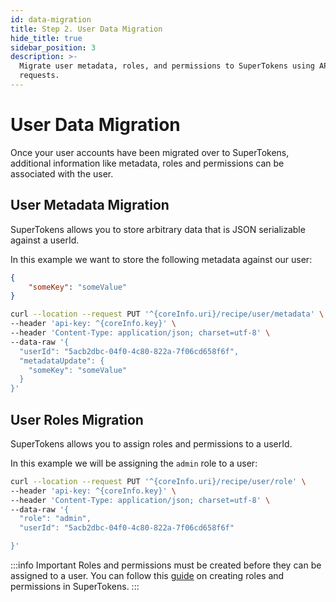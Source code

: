 ```yaml
---
id: data-migration
title: Step 2. User Data Migration
hide_title: true
sidebar_position: 3
description: >-
  Migrate user metadata, roles, and permissions to SuperTokens using API
  requests.
---
```


# User Data Migration

Once your user accounts have been migrated over to SuperTokens, additional information like metadata, roles and permissions can be associated with the user.

## User Metadata Migration

SuperTokens allows you to store arbitrary data that is JSON serializable against a userId.

In this example we want to store the following metadata against our user:

```json
{
    "someKey": "someValue" 
}
```

```bash
curl --location --request PUT '^{coreInfo.uri}/recipe/user/metadata' \
--header 'api-key: ^{coreInfo.key}' \
--header 'Content-Type: application/json; charset=utf-8' \
--data-raw '{
  "userId": "5acb2dbc-04f0-4c80-822a-7f06cd658f6f",
  "metadataUpdate": {
    "someKey": "someValue"
  }
}'
```

## User Roles Migration

SuperTokens allows you to assign roles and permissions to a userId.

In this example we will be assigning the `admin` role to a user:

```bash
curl --location --request PUT '^{coreInfo.uri}/recipe/user/role' \
--header 'api-key: ^{coreInfo.key}' \
--header 'Content-Type: application/json; charset=utf-8' \
--data-raw '{
  "role": "admin",
  "userId": "5acb2dbc-04f0-4c80-822a-7f06cd658f6f"

}'
```

:::info Important
Roles and permissions must be created before they can be assigned to a user. You can follow this [guide](/docs/additional-verification/user-roles/creating-role) on creating roles and permissions in SuperTokens.
:::
